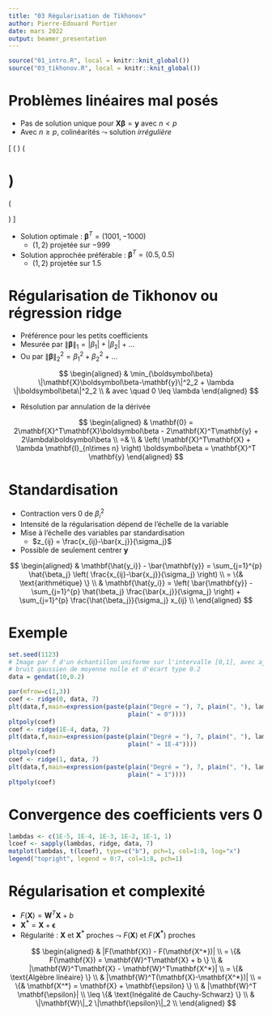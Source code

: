 ```yaml
---
title: "03 Régularisation de Tikhonov"
author: Pierre-Edouard Portier
date: mars 2022
output: beamer_presentation
---
```


```r
source("01_intro.R", local = knitr::knit_global())
source("03_tikhonov.R", local = knitr::knit_global())
```

# Problèmes linéaires mal posés

- Pas de solution unique pour $\mathbf{X}\boldsymbol\beta=\mathbf{y}$ avec $n<p$
- Avec $n \geq p$, colinéarités $\leadsto$ solution _irrégulière_

\[
\left( \begin{array}{cc}
1 & 1 \\
1 & 1.00001 \\
\end{array} \right)
\left( \begin{array}{c}
\beta_1 \\ \beta_2
\end{array} \right)
=
\left( \begin{array}{c}
1 \\ 0.99
\end{array} \right)
\]

- Solution optimale  : $\boldsymbol\beta^T = (1001,-1000)$
  - $(1,2)$ projetée sur $-999$
- Solution approchée préférable : $\boldsymbol\beta^T = (0.5,0.5)$
  - $(1,2)$ projetée sur $1.5$

# Régularisation de Tikhonov ou régression ridge

- Préférence pour les petits coefficients
- Mesurée par $\|\boldsymbol\beta\|_1 = |\beta_1|+|\beta_2|+\dots$
- Ou par $\|\boldsymbol\beta\|_2^2 = \beta_1^2+\beta_2^2+\dots$

$$
\begin{aligned}
& \min_{\boldsymbol\beta} \|\mathbf{X}\boldsymbol\beta-\mathbf{y}\|^2_2 + \lambda \|\boldsymbol\beta\|^2_2 \\
& avec \quad 0 \leq \lambda
\end{aligned}
$$

- Résolution par annulation de la dérivée

$$
\begin{aligned}
 & \mathbf{0} = 2\mathbf{X}^T\mathbf{X}\boldsymbol\beta - 2\mathbf{X}^T\mathbf{y} + 2\lambda\boldsymbol\beta \\
=& \\
 & \left( \mathbf{X}^T\mathbf{X} + \lambda \mathbf{I}_{n\times n} \right) \boldsymbol\beta = \mathbf{X}^T \mathbf{y}
\end{aligned}
$$

# Standardisation

- Contraction vers $0$ de $\beta_i^2$
- Intensité de la régularisation dépend de l'échelle de la variable
- Mise à l'échelle des variables par standardisation
  - $z_{ij} = \frac{x_{ij}-\bar{x_j}}{\sigma_j}$
- Possible de seulement centrer $\mathbf{y}$

$$
\begin{aligned}
 & \mathbf{\hat{y_i}} - \bar{\mathbf{y}} = \sum_{j=1}^{p} \hat{\beta_j} \left( \frac{x_{ij}-\bar{x_j}}{\sigma_j} \right) \\
= \{& \text{arithmétique} \} \\
 & \mathbf{\hat{y_i}} = \left( \bar{\mathbf{y}} - \sum_{j=1}^{p} \hat{\beta_j} \frac{\bar{x_j}}{\sigma_j} \right) +
   \sum_{j=1}^{p} \frac{\hat{\beta_j}}{\sigma_j} x_{ij} \\
\end{aligned}
$$

# Exemple

```r
set.seed(1123)
# Image par f d'un échantillon uniforme sur l'intervalle [0,1], avec ajout d'un
# bruit gaussien de moyenne nulle et d'écart type 0.2
data = gendat(10,0.2)

par(mfrow=c(1,3))
coef <- ridge(0, data, 7)
plt(data,f,main=expression(paste(plain("Degré = "), 7, plain(", "), lambda,
                                 plain(" = 0"))))
pltpoly(coef)
coef <- ridge(1E-4, data, 7)
plt(data,f,main=expression(paste(plain("Degré = "), 7, plain(", "), lambda,
                                 plain(" = 1E-4"))))
pltpoly(coef)
coef <- ridge(1, data, 7)
plt(data,f,main=expression(paste(plain("Degré = "), 7, plain(", "), lambda,
                                 plain(" = 1"))))
pltpoly(coef)
```

# Convergence des coefficients vers $0$

```r
lambdas <- c(1E-5, 1E-4, 1E-3, 1E-2, 1E-1, 1)
lcoef <- sapply(lambdas, ridge, data, 7)
matplot(lambdas, t(lcoef), type=c("b"), pch=1, col=1:8, log="x")
legend("topright", legend = 0:7, col=1:8, pch=1)
```

# Régularisation et complexité

- $F(\mathbf{X}) = \mathbf{W}^T\mathbf{X} + b$
- $\mathbf{X^*} = \mathbf{X} + \mathbf{\epsilon}$
- Régularité : $\mathbf{X}$ et $\mathbf{X^*}$ proches $\leadsto$ $F(\mathbf{X})$ et $F(\mathbf{X^*})$ proches

$$
\begin{aligned}
 & |F(\mathbf{X}) - F(\mathbf{X^*})| \\
= \{& F(\mathbf{X}) = \mathbf{W}^T\mathbf{X} + b \} \\
 & |\mathbf{W}^T\mathbf{X} - \mathbf{W}^T\mathbf{X^*}| \\
= \{& \text{Algèbre linéaire} \} \\
 & |\mathbf{W}^T(\mathbf{X}-\mathbf{X^*})| \\
= \{& \mathbf{X^*} = \mathbf{X} + \mathbf{\epsilon} \} \\
 & |\mathbf{W}^T \mathbf{\epsilon}| \\
\leq \{& \text{Inégalité de Cauchy-Schwarz} \} \\
 & \|\mathbf{W}\|_2 \|\mathbf{\epsilon}\|_2 \\
\end{aligned}
$$